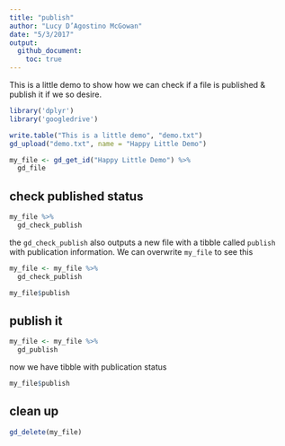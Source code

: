 ```yaml
---
title: "publish"
author: "Lucy D’Agostino McGowan"
date: "5/3/2017"
output: 
  github_document:
    toc: true
---
```


This is a little demo to show how we can check if a file is published & publish it if we so desire.

```r
library('dplyr')
library('googledrive')
```

```r
write.table("This is a little demo", "demo.txt")
gd_upload("demo.txt", name = "Happy Little Demo")
```

```r
my_file <- gd_get_id("Happy Little Demo") %>%
  gd_file
```

## check published status

```r
my_file %>%
  gd_check_publish
```
the `gd_check_publish` also outputs a new file with a tibble called `publish` with publication information. We can overwrite `my_file` to see this
```r
my_file <- my_file %>%
  gd_check_publish
```

```r
my_file$publish
```

## publish it
```r
my_file <- my_file %>%
  gd_publish
```

now we have tibble with publication status

```r
my_file$publish
```

## clean up

```r
gd_delete(my_file)
```
